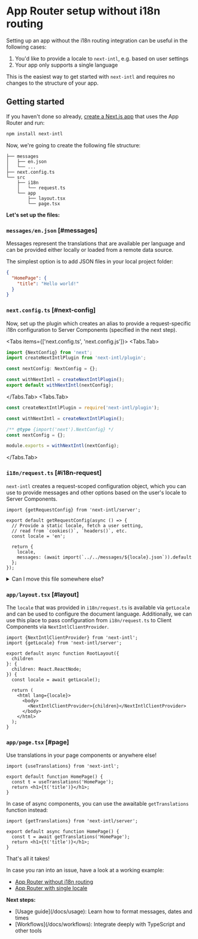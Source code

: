
# App Router setup without i18n routing

Setting up an app without the i18n routing integration can be useful in the following cases:

1. You'd like to provide a locale to `next-intl`, e.g. based on user settings
2. Your app only supports a single language

This is the easiest way to get started with `next-intl` and requires no changes to the structure of your app.

## Getting started

If you haven't done so already, [create a Next.js app](https://nextjs.org/docs/getting-started/installation) that uses the App Router and run:

```sh
npm install next-intl
```

Now, we're going to create the following file structure:

```
├── messages
│   ├── en.json
│   └── ...
├── next.config.ts
└── src
    ├── i18n
    │   └── request.ts
    └── app
        ├── layout.tsx
        └── page.tsx
```

**Let's set up the files:**

<Steps>

### `messages/en.json` [#messages]

Messages represent the translations that are available per language and can be provided either locally or loaded from a remote data source.

The simplest option is to add JSON files in your local project folder:

```json filename="messages/en.json"
{
  "HomePage": {
    "title": "Hello world!"
  }
}
```

### `next.config.ts` [#next-config]

Now, set up the plugin which creates an alias to provide a request-specific i18n configuration to Server Components (specified in the next step).

<Tabs items={['next.config.ts', 'next.config.js']}>
<Tabs.Tab>

```js filename="next.config.ts"
import {NextConfig} from 'next';
import createNextIntlPlugin from 'next-intl/plugin';

const nextConfig: NextConfig = {};

const withNextIntl = createNextIntlPlugin();
export default withNextIntl(nextConfig);
```

</Tabs.Tab>
<Tabs.Tab>

```js filename="next.config.js"
const createNextIntlPlugin = require('next-intl/plugin');

const withNextIntl = createNextIntlPlugin();

/** @type {import('next').NextConfig} */
const nextConfig = {};

module.exports = withNextIntl(nextConfig);
```

</Tabs.Tab>
</Tabs>

### `i18n/request.ts` [#i18n-request]

`next-intl` creates a request-scoped configuration object, which you can use to provide messages and other options based on the user's locale to Server Components.

```tsx filename="src/i18n/request.ts"
import {getRequestConfig} from 'next-intl/server';

export default getRequestConfig(async () => {
  // Provide a static locale, fetch a user setting,
  // read from `cookies()`, `headers()`, etc.
  const locale = 'en';

  return {
    locale,
    messages: (await import(`../../messages/${locale}.json`)).default
  };
});
```

<Details id="i18n-request-path">
<summary>Can I move this file somewhere else?</summary>

This file is supported out-of-the-box as `./i18n/request.ts` both in the `src` folder as well as in the project root with the extensions `.ts`, `.tsx`, `.js` and `.jsx`.

If you prefer to move this file somewhere else, you can optionally provide a path to the plugin:

```js filename="next.config.ts"
const withNextIntl = createNextIntlPlugin(
  // Specify a custom path here
  './somewhere/else/request.ts'
);
```

</Details>

### `app/layout.tsx` [#layout]

The `locale` that was provided in `i18n/request.ts` is available via `getLocale` and can be used to configure the document language. Additionally, we can use this place to pass configuration from `i18n/request.ts` to Client Components via `NextIntlClientProvider`.

```tsx filename="app/layout.tsx"
import {NextIntlClientProvider} from 'next-intl';
import {getLocale} from 'next-intl/server';

export default async function RootLayout({
  children
}: {
  children: React.ReactNode;
}) {
  const locale = await getLocale();

  return (
    <html lang={locale}>
      <body>
        <NextIntlClientProvider>{children}</NextIntlClientProvider>
      </body>
    </html>
  );
}
```

### `app/page.tsx` [#page]

Use translations in your page components or anywhere else!

```tsx filename="app/page.tsx"
import {useTranslations} from 'next-intl';

export default function HomePage() {
  const t = useTranslations('HomePage');
  return <h1>{t('title')}</h1>;
}
```

In case of async components, you can use the awaitable `getTranslations` function instead:

```tsx filename="app/page.tsx"
import {getTranslations} from 'next-intl/server';

export default async function HomePage() {
  const t = await getTranslations('HomePage');
  return <h1>{t('title')}</h1>;
}
```

</Steps>

That's all it takes!

In case you ran into an issue, have a look at a working example:

- [App Router without i18n routing](/examples#app-router-without-i18n-routing)
- [App Router with single locale](/examples#example-app-router-single-locale)

<Callout className="mt-8">

**Next steps:**

<ul className="ml-4 list-disc">
  <li>
    [Usage guide](/docs/usage): Learn how to format messages, dates and times
  </li>
  <li>
    [Workflows](/docs/workflows): Integrate deeply with TypeScript and other
    tools
  </li>
</ul>

</Callout>
